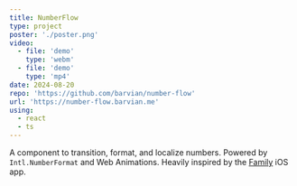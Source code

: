 ```yaml
---
title: NumberFlow
type: project
poster: './poster.png'
video:
  - file: 'demo'
    type: 'webm'
  - file: 'demo'
    type: 'mp4'
date: 2024-08-20
repo: 'https://github.com/barvian/number-flow'
url: 'https://number-flow.barvian.me'
using:
  - react
  - ts
---
```



A component to transition, format, and localize numbers. Powered by `Intl.NumberFormat` and Web Animations.
Heavily inspired by the [Family](https://family.co) iOS app.

<Tweet hideVideos id="1846234563695333605" />
